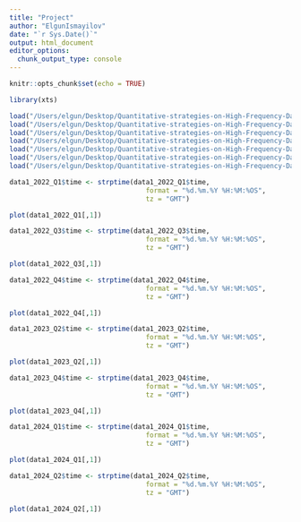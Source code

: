 ```yaml
---
title: "Project"
author: "ElgunIsmayilov"
date: "`r Sys.Date()`"
output: html_document
editor_options: 
  chunk_output_type: console
---
```


```r
knitr::opts_chunk$set(echo = TRUE)
```

```r
library(xts)
```

```r
load("/Users/elgun/Desktop/Quantitative-strategies-on-High-Frequency-Data/data/data1_2024_Q1.RData")
load("/Users/elgun/Desktop/Quantitative-strategies-on-High-Frequency-Data/data/data1_2024_Q2.RData")
load("/Users/elgun/Desktop/Quantitative-strategies-on-High-Frequency-Data/data/data1_2023_Q2.RData")
load("/Users/elgun/Desktop/Quantitative-strategies-on-High-Frequency-Data/data/data1_2023_Q4.RData")
load("/Users/elgun/Desktop/Quantitative-strategies-on-High-Frequency-Data/data/data1_2022_Q4.RData")
load("/Users/elgun/Desktop/Quantitative-strategies-on-High-Frequency-Data/data/data1_2022_Q3.RData")
load("/Users/elgun/Desktop/Quantitative-strategies-on-High-Frequency-Data/data/data1_2022_Q1.RData")

```

```r
data1_2022_Q1$time <- strptime(data1_2022_Q1$time, 
                                  format = "%d.%m.%Y %H:%M:%OS",
                                  tz = "GMT")
```

```r
plot(data1_2022_Q1[,1])
```

```r
data1_2022_Q3$time <- strptime(data1_2022_Q3$time, 
                                  format = "%d.%m.%Y %H:%M:%OS",
                                  tz = "GMT")
```

```r
plot(data1_2022_Q3[,1])
```

```r
data1_2022_Q4$time <- strptime(data1_2022_Q4$time, 
                                  format = "%d.%m.%Y %H:%M:%OS",
                                  tz = "GMT")
```

```r
plot(data1_2022_Q4[,1])
```

```r
data1_2023_Q2$time <- strptime(data1_2023_Q2$time, 
                                  format = "%d.%m.%Y %H:%M:%OS",
                                  tz = "GMT")
```

```r
plot(data1_2023_Q2[,1])
```

```r
data1_2023_Q4$time <- strptime(data1_2023_Q4$time, 
                                  format = "%d.%m.%Y %H:%M:%OS",
                                  tz = "GMT")
```

```r
plot(data1_2023_Q4[,1])
```

```r
data1_2024_Q1$time <- strptime(data1_2024_Q1$time, 
                                  format = "%d.%m.%Y %H:%M:%OS",
                                  tz = "GMT")
```

```r
plot(data1_2024_Q1[,1])
```

```r
data1_2024_Q2$time <- strptime(data1_2024_Q2$time, 
                                  format = "%d.%m.%Y %H:%M:%OS",
                                  tz = "GMT")
```

```r
plot(data1_2024_Q2[,1])
```

